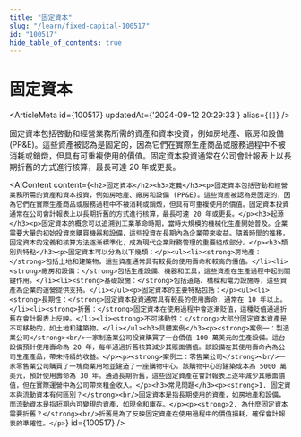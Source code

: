 ```yaml
---
title: "固定資本"
slug: "/learn/fixed-capital-100517"
id: "100517"
hide_table_of_contents: true
---
```



# 固定資本

<ArticleMeta id={100517} updatedAt={'2024-09-12 20:29:33'} alias={`[]`} />
<div className='border-solid border-b border-t-0 my-4 border-[var(--ifm-color-gray-300)]' />

固定資本包括啓動和經營業務所需的資產和資本投資，例如房地產、廠房和設備 (PP&E)。這些資產被認為是固定的，因為它們在實際生產商品或服務過程中不被消耗或銷燬，但具有可重複使用的價值。固定資本投資通常在公司會計報表上以長期折舊的方式進行核算，最長可達 20 年或更長。

<AIContent content={`<h2>固定資本</h2><h3>定義</h3><p>固定資本包括啓動和經營業務所需的資產和資本投資，例如房地產、廠房和設備 (PP&E)。這些資產被認為是固定的，因為它們在實際生產商品或服務過程中不被消耗或銷燬，但具有可重複使用的價值。固定資本投資通常在公司會計報表上以長期折舊的方式進行核算，最長可達 20 年或更長。</p><h3>起源</h3><p>固定資本的概念可以追溯到工業革命時期，當時大規模的機械化生產開始普及。企業需要大量的初始投資來購買機器和設備，這些投資在長期內為企業帶來收益。隨着時間的推移，固定資本的定義和核算方法逐漸標準化，成為現代企業財務管理的重要組成部分。</p><h3>類別與特點</h3><p>固定資本可以分為以下幾類：</p><ul><li><strong>房地產：</strong>包括土地和建築物，這些資產通常具有較長的使用壽命和較高的價值。</li><li><strong>廠房和設備：</strong>包括生產設備、機器和工具，這些資產在生產過程中起到關鍵作用。</li><li><strong>基礎設施：</strong>包括道路、橋樑和電力設施等，這些資產為企業的運營提供支持。</li></ul><p>固定資本的主要特點包括：</p><ul><li><strong>長期性：</strong>固定資本投資通常具有較長的使用壽命，通常在 10 年以上。</li><li><strong>折舊：</strong>固定資本在使用過程中會逐漸貶值，這種貶值通過折舊在會計報表上反映。</li><li><strong>不可移動性：</strong>大部分固定資本資產是不可移動的，如土地和建築物。</li></ul><h3>具體案例</h3><p><strong>案例一：製造業公司</strong><br/>一家制造業公司投資購買了一台價值 100 萬美元的生產設備。這台設備預計使用壽命為 20 年，每年通過折舊核算減少其賬面價值。該設備在其使用壽命內為公司生產產品，帶來持續的收益。</p><p><strong>案例二：零售業公司</strong><br/>一家零售業公司購買了一塊商業用地並建造了一座購物中心。該購物中心的建築成本為 5000 萬美元，預計使用壽命為 30 年。通過長期折舊，這些固定資產在會計報表上逐年減少其賬面價值，但在實際運營中為公司帶來租金收入。</p><h3>常見問題</h3><p><strong>1. 固定資本與流動資本有何區別？</strong><br/>固定資本是指長期使用的資產，如房地產和設備，而流動資本是指短期內可變現的資產，如現金和庫存。</p><p><strong>2. 為什麼固定資本需要折舊？</strong><br/>折舊是為了反映固定資產在使用過程中的價值損耗，確保會計報表的準確性。</p>`} id={100517} />
